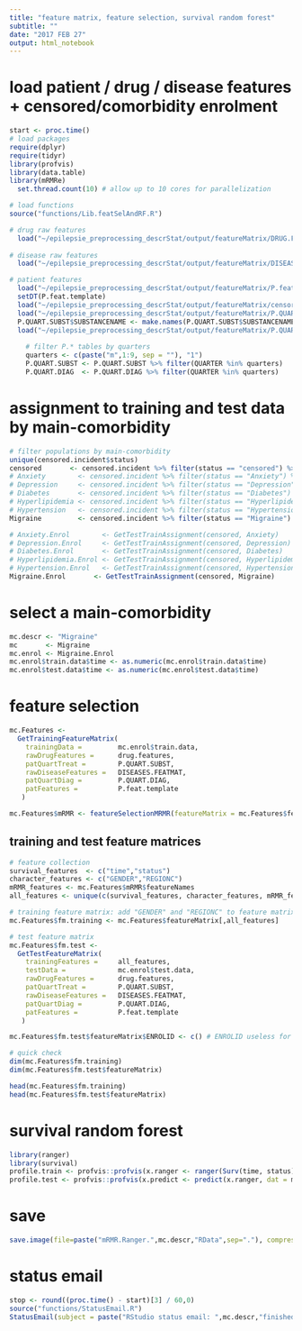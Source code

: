 ```yaml
---
title: "feature matrix, feature selection, survival random forest"
subtitle: ""
date: "2017 FEB 27"
output: html_notebook
---
```



# load patient / drug / disease features + censored/comorbidity enrolment
```r
start <- proc.time()
# load packages
require(dplyr)
require(tidyr)
library(profvis)
library(data.table)
library(mRMRe)
  set.thread.count(10) # allow up to 10 cores for parallelization

# load functions
source("functions/Lib.featSelAndRF.R")

# drug raw features
  load("~/epilepsie_preprocessing_descrStat/output/featureMatrix/DRUG.FEATMAT.RData")
  
# disease raw features
  load("~/epilepsie_preprocessing_descrStat/output/featureMatrix/DISEASE.FEATMAT.RData")

# patient features
  load("~/epilepsie_preprocessing_descrStat/output/featureMatrix/P.feat.template.RData") # contains age, sex, region, status, time
  setDT(P.feat.template)
  load("~/epilepsie_preprocessing_descrStat/output/featureMatrix/censored.incident.RData") # contains assigment to censored / main-comorbidity
  load("~/epilepsie_preprocessing_descrStat/output/featureMatrix/P.QUART.SUBST.RData") # contains treatment by quarter
  P.QUART.SUBST$SUBSTANCENAME <- make.names(P.QUART.SUBST$SUBSTANCENAME)
  load("~/epilepsie_preprocessing_descrStat/output/featureMatrix/P.QUART.DIAG.RData") # contains diagnosis by quarter
  
    # filter P.* tables by quarters
    quarters <- c(paste("m",1:9, sep = ""), "1")
    P.QUART.SUBST <- P.QUART.SUBST %>% filter(QUARTER %in% quarters)
    P.QUART.DIAG  <- P.QUART.DIAG %>% filter(QUARTER %in% quarters)
```
# assignment to training and test data by main-comorbidity
```r
# filter populations by main-comorbidity
unique(censored.incident$status)
censored       <- censored.incident %>% filter(status == "censored") %>% mutate(status = 0)
# Anxiety        <- censored.incident %>% filter(status == "Anxiety") %>% mutate(status = 1)
# Depression     <- censored.incident %>% filter(status == "Depression") %>% mutate(status = 1)
# Diabetes       <- censored.incident %>% filter(status == "Diabetes") %>% mutate(status = 1)
# Hyperlipidemia <- censored.incident %>% filter(status == "Hyperlipidemia") %>% mutate(status = 1)
# Hypertension   <- censored.incident %>% filter(status == "Hypertension") %>% mutate(status = 1)
Migraine         <- censored.incident %>% filter(status == "Migraine") %>% mutate(status = 1)

# Anxiety.Enrol        <- GetTestTrainAssignment(censored, Anxiety)
# Depression.Enrol     <- GetTestTrainAssignment(censored, Depression)
# Diabetes.Enrol       <- GetTestTrainAssignment(censored, Diabetes)
# Hyperlipidemia.Enrol <- GetTestTrainAssignment(censored, Hyperlipidemia)
# Hypertension.Enrol   <- GetTestTrainAssignment(censored, Hypertension)
Migraine.Enrol       <- GetTestTrainAssignment(censored, Migraine)
```

# select a main-comorbidity
```r
mc.descr <- "Migraine"
mc       <- Migraine
mc.enrol <- Migraine.Enrol
mc.enrol$train.data$time <- as.numeric(mc.enrol$train.data$time)
mc.enrol$test.data$time <- as.numeric(mc.enrol$test.data$time)
```


# feature selection
```r
mc.Features <- 
  GetTrainingFeatureMatrix(
    trainingData =         mc.enrol$train.data, 
    rawDrugFeatures =      drug.features, 
    patQuartTreat =        P.QUART.SUBST, 
    rawDiseaseFeatures =   DISEASES.FEATMAT, 
    patQuartDiag =         P.QUART.DIAG, 
    patFeatures =          P.feat.template
   )

mc.Features$mRMR <- featureSelectionMRMR(featureMatrix = mc.Features$featureMatrix, feature_count = 500) # mRMR feature selection
```
## training and test feature matrices
```r
# feature collection
survival_features  <- c("time","status")
character_features <- c("GENDER","REGIONC")
mRMR_features <- mc.Features$mRMR$featureNames
all_features <- unique(c(survival_features, character_features, mRMR_features))

# training feature matrix: add "GENDER" and "REGIONC" to feature matrix
mc.Features$fm.training <- mc.Features$featureMatrix[,all_features]

# test feature matrix
mc.Features$fm.test <- 
  GetTestFeatureMatrix(
    trainingFeatures =     all_features,
    testData =             mc.enrol$test.data, 
    rawDrugFeatures =      drug.features, 
    patQuartTreat =        P.QUART.SUBST, 
    rawDiseaseFeatures =   DISEASES.FEATMAT, 
    patQuartDiag =         P.QUART.DIAG, 
    patFeatures =          P.feat.template
   )

mc.Features$fm.test$featureMatrix$ENROLID <- c() # ENROLID useless for ranger

# quick check
dim(mc.Features$fm.training)
dim(mc.Features$fm.test$featureMatrix)

head(mc.Features$fm.training)
head(mc.Features$fm.test$featureMatrix)
```

# survival random forest
```r

library(ranger)
library(survival)
profile.train <- profvis::profvis(x.ranger <- ranger(Surv(time, status) ~ ., data = mc.Features$fm.training, num.trees = 5000)) # train
profile.test <- profvis::profvis(x.predict <- predict(x.ranger, dat = mc.Features$fm.test$featureMatrix)) # predict
```

# save
```r
save.image(file=paste("mRMR.Ranger.",mc.descr,"RData",sep="."), compress = TRUE) # save
```

# status email
```r
stop <- round((proc.time() - start)[3] / 60,0)
source("functions/StatusEmail.R")
StatusEmail(subject = paste("RStudio status email: ",mc.descr,"finished"),body = paste(stop,"minutes computing time"))
```

